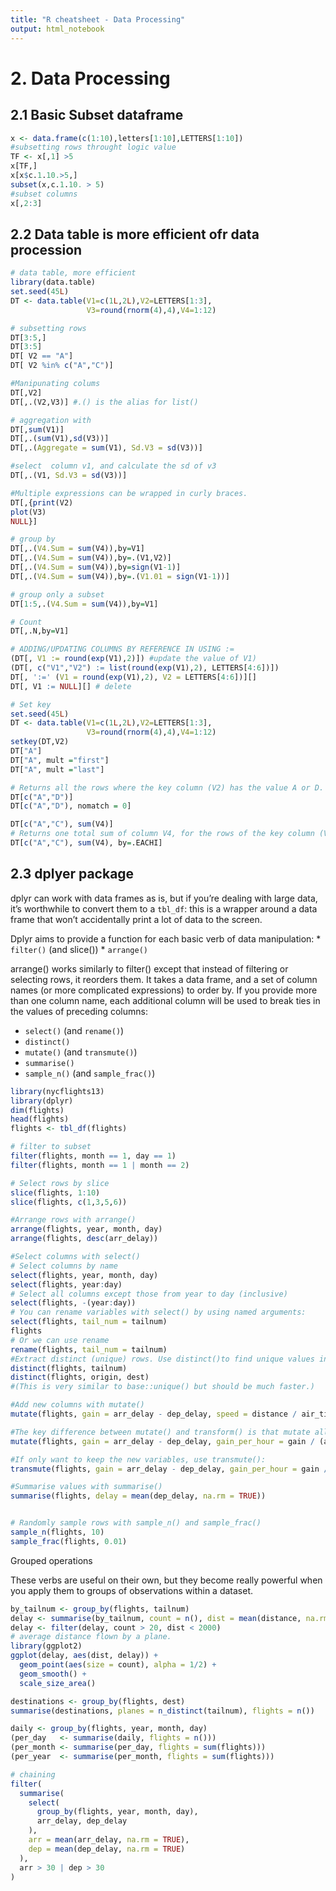 ```yaml
---
title: "R cheatsheet - Data Processing"
output: html_notebook
---
```

# 2. Data Processing 
## 2.1 Basic Subset dataframe
```r
x <- data.frame(c(1:10),letters[1:10],LETTERS[1:10])
#subsetting rows throught logic value
TF <- x[,1] >5
x[TF,]
x[x$c.1.10.>5,]
subset(x,c.1.10. > 5)
#subset columns 
x[,2:3]
```

## 2.2 Data table is more efficient ofr data procession

```r
# data table, more efficient
library(data.table)
set.seed(45L)
DT <- data.table(V1=c(1L,2L),V2=LETTERS[1:3],
                 V3=round(rnorm(4),4),V4=1:12)

# subsetting rows
DT[3:5,] 
DT[3:5]
DT[ V2 == "A"] 
DT[ V2 %in% c("A","C")]

#Manipunating colums
DT[,V2]
DT[,.(V2,V3)] #.() is the alias for list()

# aggregation with 
DT[,sum(V1)]
DT[,.(sum(V1),sd(V3))]
DT[,.(Aggregate = sum(V1), Sd.V3 = sd(V3))]

#select  column v1, and calculate the sd of v3
DT[,.(V1, Sd.V3 = sd(V3))] 

#Multiple expressions can be wrapped in curly braces.
DT[,{print(V2)
plot(V3)
NULL}]

# group by
DT[,.(V4.Sum = sum(V4)),by=V1]
DT[,.(V4.Sum = sum(V4)),by=.(V1,V2)]
DT[,.(V4.Sum = sum(V4)),by=sign(V1-1)]
DT[,.(V4.Sum = sum(V4)),by=.(V1.01 = sign(V1-1))]

# group only a subset
DT[1:5,.(V4.Sum = sum(V4)),by=V1]

# Count
DT[,.N,by=V1]

# ADDING/UPDATING COLUMNS BY REFERENCE IN USING :=
(DT[, V1 := round(exp(V1),2)]) #update the value of V1)
(DT[, c("V1","V2") := list(round(exp(V1),2), LETTERS[4:6])])
DT[, ':=' (V1 = round(exp(V1),2), V2 = LETTERS[4:6])][]
DT[, V1 := NULL][] # delete

# Set key
set.seed(45L)
DT <- data.table(V1=c(1L,2L),V2=LETTERS[1:3],
                 V3=round(rnorm(4),4),V4=1:12)
setkey(DT,V2)
DT["A"]
DT["A", mult ="first"]
DT["A", mult ="last"]

# Returns all the rows where the key column (V2) has the value A or D. A is found, D is not so NA is returned for D.
DT[c("A","D")]
DT[c("A","D"), nomatch = 0]

DT[c("A","C"), sum(V4)]
# Returns one total sum of column V4, for the rows of the key column (V2) that have values A or C.
DT[c("A","C"), sum(V4), by=.EACHI]
```

## 2.3 dplyer package

dplyr can work with data frames as is, but if you’re dealing with large data, it’s worthwhile to convert them to a `tbl_df`: this is a wrapper around a data frame that won’t accidentally print a lot of data to the screen.

Dplyr aims to provide a function for each basic verb of data manipulation:
* `filter()` (and slice())
* `arrange()`

arrange() works similarly to filter() except that instead of filtering or selecting rows, it reorders them. It takes a data frame, and a set of column names (or more complicated expressions) to order by. If you provide more than one column name, each additional column will be used to break ties in the values of preceding columns:


* `select()` (and `rename()`)
* `distinct()`
* `mutate()` (and `transmute()`)
* `summarise()`
* `sample_n()` (and `sample_frac()`)

```r
library(nycflights13)
library(dplyr)
dim(flights)
head(flights)
flights <- tbl_df(flights)

# filter to subset
filter(flights, month == 1, day == 1)
filter(flights, month == 1 | month == 2)

# Select rows by slice
slice(flights, 1:10)
slice(flights, c(1,3,5,6))

#Arrange rows with arrange()
arrange(flights, year, month, day)
arrange(flights, desc(arr_delay))

#Select columns with select()
# Select columns by name
select(flights, year, month, day)
select(flights, year:day)
# Select all columns except those from year to day (inclusive)
select(flights, -(year:day))
# You can rename variables with select() by using named arguments:
select(flights, tail_num = tailnum)
flights
# Or we can use rename
rename(flights, tail_num = tailnum)
#Extract distinct (unique) rows. Use distinct()to find unique values in a table:
distinct(flights, tailnum)
distinct(flights, origin, dest)
#(This is very similar to base::unique() but should be much faster.)

#Add new columns with mutate()
mutate(flights, gain = arr_delay - dep_delay, speed = distance / air_time * 60)

#The key difference between mutate() and transform() is that mutate allows you to refer to columns that you’ve just created
mutate(flights, gain = arr_delay - dep_delay, gain_per_hour = gain / (air_time / 60))

#If only want to keep the new variables, use transmute():
transmute(flights, gain = arr_delay - dep_delay, gain_per_hour = gain / (air_time / 60))

#Summarise values with summarise()
summarise(flights, delay = mean(dep_delay, na.rm = TRUE))


# Randomly sample rows with sample_n() and sample_frac()
sample_n(flights, 10)
sample_frac(flights, 0.01)

```

Grouped operations

These verbs are useful on their own, but they become really powerful when you apply them to groups of observations within a dataset.

```r
by_tailnum <- group_by(flights, tailnum)
delay <- summarise(by_tailnum, count = n(), dist = mean(distance, na.rm = TRUE), delay = mean(arr_delay, na.rm = TRUE))
delay <- filter(delay, count > 20, dist < 2000)
# average distance flown by a plane.
library(ggplot2)
ggplot(delay, aes(dist, delay)) +
  geom_point(aes(size = count), alpha = 1/2) +
  geom_smooth() +
  scale_size_area()

destinations <- group_by(flights, dest)
summarise(destinations, planes = n_distinct(tailnum), flights = n())

daily <- group_by(flights, year, month, day)
(per_day   <- summarise(daily, flights = n()))
(per_month <- summarise(per_day, flights = sum(flights)))
(per_year  <- summarise(per_month, flights = sum(flights)))

# chaining
filter(
  summarise(
    select(
      group_by(flights, year, month, day),
      arr_delay, dep_delay
    ),
    arr = mean(arr_delay, na.rm = TRUE),
    dep = mean(dep_delay, na.rm = TRUE)
  ),
  arr > 30 | dep > 30
)
```
